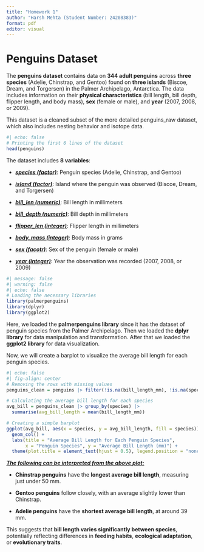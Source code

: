 ```yaml
---
title: "Homework 1"
author: "Harsh Mehta (Student Number: 24208383)"
format: pdf
editor: visual
---
```


# Penguins Dataset

The **penguins dataset** contains data on **344 adult penguins** across **three species** (Adelie, Chinstrap, and Gentoo) found on **three islands** (Biscoe, Dream, and Torgersen) in the Palmer Archipelago, Antarctica. The data includes information on their **physical characteristics** (bill length, bill depth, flipper length, and body mass), **sex** (female or male), and **year** (2007, 2008, or 2009).

This dataset is a cleaned subset of the more detailed penguins_raw dataset, which also includes nesting behavior and isotope data.

```r
#| echo: false
# Printing the first 6 lines of the dataset
head(penguins)
```

The dataset includes **8 variables**:

-   [***species (factor)***]{.underline}: Penguin species (Adelie, Chinstrap, and Gentoo)

-   [***island (factor)***]{.underline}: Island where the penguin was observed (Biscoe, Dream, and Torgersen)

-   [***bill_len (numeric)***]{.underline}: Bill length in millimeters

-   [***bill_depth (numeric)***]{.underline}: Bill depth in millimeters

-   [***flipper_len (integer)***]{.underline}: Flipper length in millimeters

-   [***body_mass (integer)***]{.underline}: Body mass in grams

-   [***sex (facotr)***]{.underline}: Sex of the penguin (female or male)

-   [***year (integer)***]{.underline}: Year the observation was recorded (2007, 2008, or 2009)

```r
#| message: false
#| warning: false
#| echo: false
# Loading the necessary libraries
library(palmerpenguins)
library(dplyr)
library(ggplot2)
```

Here, we loaded the **palmerpenguins library** since it has the dataset of penguin species from the Palmer Archipelago. Then we loaded the **dplyr library** for data manipulation and transformation. After that we loaded the **ggplot2 library** for data visualization.

Now, we will create a barplot to visualize the average bill length for each penguin species.

```r
#| echo: false
#| fig-align: center
# Removing the rows with missing values
penguins_clean = penguins |> filter(!is.na(bill_length_mm), !is.na(species))

# Calculating the average bill length for each species
avg_bill = penguins_clean |> group_by(species) |> 
  summarise(avg_bill_length = mean(bill_length_mm))

# Creating a simple barplot
ggplot(avg_bill, aes(x = species, y = avg_bill_length, fill = species)) +
  geom_col() + 
  labs(title = "Average Bill Length for Each Penguin Species", 
       x = "Penguin Species", y = "Average Bill Length (mm)") + 
  theme(plot.title = element_text(hjust = 0.5), legend.position = "none")
```

[***The following can be interpreted from the above plot:***]{.underline}

-   **Chinstrap penguins** have the **longest average bill length**, measuring just under 50 mm.

-   **Gentoo penguins** follow closely, with an average slightly lower than Chinstrap.

-   **Adelie penguins** have the **shortest average bill length**, at around 39 mm.

This suggests that **bill length varies significantly between species**, potentially reflecting differences in **feeding habits**, **ecological adaptation**, or **evolutionary traits**.
